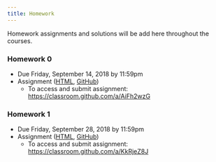 ```yaml
---
title: Homework
---
```


Homework assignments and solutions will be add here throughout the courses. 

### Homework 0

  * Due Friday, September 14, 2018 by 11:59pm
  * Assignment ([HTML](https://jhu-advdatasci.github.io/2018/homeworks/hw0-assignment.html), [GitHub](https://github.com/jhu-advdatasci/2018/blob/master/homeworks/hw0-assignment.Rmd))
    * To access and submit assignment: [https://classroom.github.com/a/AiFh2wzG](https://classroom.github.com/a/AiFh2wzG)


### Homework 1

  * Due Friday, September 28, 2018 by 11:59pm
  * Assignment ([HTML](https://jhu-advdatasci.github.io/2018/homeworks/hw1-assignment.html), [GitHub](https://github.com/jhu-advdatasci/2018/blob/master/homeworks/hw1-assignment.Rmd))
    * To access and submit assignment: [https://classroom.github.com/a/KkRjeZ8J](https://classroom.github.com/a/KkRjeZ8J)


